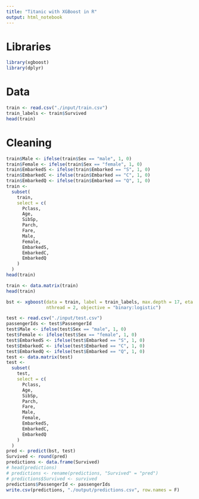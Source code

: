 ---
title: "Titanic with XGBoost in R"
output: html_notebook
---

# Libraries

```{r}
library(xgboost)
library(dplyr)
```

# Data

```{r}
train <- read.csv("./input/train.csv")
train_labels <- train$Survived
head(train)
```
# Cleaning

```{r}
train$Male <- ifelse(train$Sex == "male", 1, 0)
train$Female <- ifelse(train$Sex == "female", 1, 0)
train$EmbarkedS <- ifelse(train$Embarked == "S", 1, 0)
train$EmbarkedC <- ifelse(train$Embarked == "C", 1, 0)
train$EmbarkedQ <- ifelse(train$Embarked == "Q", 1, 0)
train <-
  subset(
    train,
    select = c(
      Pclass,
      Age,
      SibSp,
      Parch,
      Fare,
      Male,
      Female,
      EmbarkedS,
      EmbarkedC,
      EmbarkedQ
    )
  )
head(train)
```
```{r}
train <- data.matrix(train)
head(train)
```

```{r}
bst <- xgboost(data = train, label = train_labels, max.depth = 17, eta = 1, nrounds = 50,
               nthread = 2, objective = "binary:logistic")
```

```{r}
test <- read.csv("./input/test.csv")
passengerIds <- test$PassengerId
test$Male <- ifelse(test$Sex == "male", 1, 0)
test$Female <- ifelse(test$Sex == "female", 1, 0)
test$EmbarkedS <- ifelse(test$Embarked == "S", 1, 0)
test$EmbarkedC <- ifelse(test$Embarked == "C", 1, 0)
test$EmbarkedQ <- ifelse(test$Embarked == "Q", 1, 0)
test <- data.matrix(test)
test <-
  subset(
    test,
    select = c(
      Pclass,
      Age,
      SibSp,
      Parch,
      Fare,
      Male,
      Female,
      EmbarkedS,
      EmbarkedC,
      EmbarkedQ
    )
  )
pred <- predict(bst, test)
Survived <- round(pred)
predictions <- data.frame(Survived)
# head(predictions)
# predictions <- rename(predictions, "Survived" = "pred")
# predictions$Survived <- survived
predictions$PassengerId <- passengerIds
write.csv(predictions, "./output/predictions.csv", row.names = F)
```

